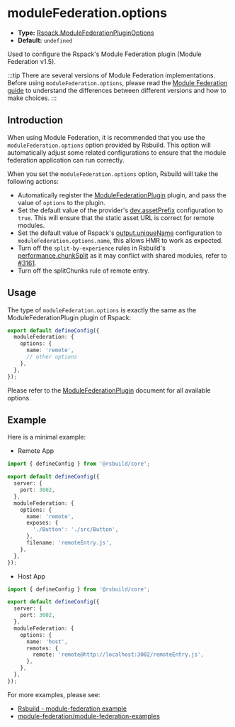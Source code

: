 # moduleFederation.options

- **Type:** [Rspack.ModuleFederationPluginOptions](https://rspack.dev/plugins/webpack/module-federation-plugin#options)
- **Default:** `undefined`

Used to configure the Rspack's Module Federation plugin (Module Federation v1.5).

:::tip
There are several versions of Module Federation implementations. Before using `moduleFederation.options`, please read the [Module Federation guide](/guide/advanced/module-federation) to understand the differences between different versions and how to make choices.
:::

## Introduction

When using Module Federation, it is recommended that you use the `moduleFederation.options` option provided by Rsbuild. This option will automatically adjust some related configurations to ensure that the module federation application can run correctly.

When you set the `moduleFederation.options` option, Rsbuild will take the following actions:

- Automatically register the [ModuleFederationPlugin](https://rspack.dev/plugins/webpack/module-federation-plugin) plugin, and pass the value of `options` to the plugin.
- Set the default value of the provider's [dev.assetPrefix](/config/dev/asset-prefix) configuration to `true`. This will ensure that the static asset URL is correct for remote modules.
- Set the default value of Rspack's [output.uniqueName](https://rspack.dev/config/output#outputuniquename) configuration to `moduleFederation.options.name`, this allows HMR to work as expected.
- Turn off the `split-by-experience` rules in Rsbuild's [performance.chunkSplit](/config/performance/chunk-split) as it may conflict with shared modules, refer to [#3161](https://github.com/module-federation/module-federation-examples/issues/3161).
- Turn off the splitChunks rule of remote entry.

## Usage

The type of `moduleFederation.options` is exactly the same as the ModuleFederationPlugin plugin of Rspack:

```ts title="rsbuild.config.ts"
export default defineConfig({
  moduleFederation: {
    options: {
      name: 'remote',
      // other options
    },
  },
});
```

Please refer to the [ModuleFederationPlugin](https://rspack.dev/plugins/webpack/module-federation-plugin) document for all available options.

## Example

Here is a minimal example:

- Remote App

```ts title="remote/rsbuild.config.ts"
import { defineConfig } from '@rsbuild/core';

export default defineConfig({
  server: {
    port: 3002,
  },
  moduleFederation: {
    options: {
      name: 'remote',
      exposes: {
        './Button': './src/Button',
      },
      filename: 'remoteEntry.js',
    },
  },
});
```

- Host App

```ts title="host/rsbuild.config.ts"
import { defineConfig } from '@rsbuild/core';

export default defineConfig({
  server: {
    port: 3002,
  },
  moduleFederation: {
    options: {
      name: 'host',
      remotes: {
        remote: 'remote@http://localhost:3002/remoteEntry.js',
      },
    },
  },
});
```

For more examples, please see:

- [Rsbuild - module-federation example](https://github.com/rspack-contrib/rstack-examples/tree/main/rsbuild/module-federation)
- [module-federation/module-federation-examples](https://github.com/module-federation/module-federation-examples)
